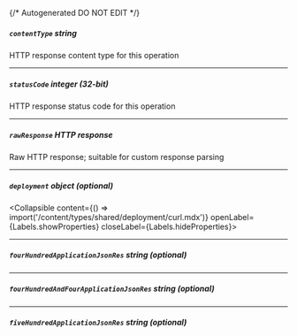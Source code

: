 {/* Autogenerated DO NOT EDIT  */}

##### `contentType` _string_
HTTP response content type for this operation

---
##### `statusCode` _integer (32-bit)_
HTTP response status code for this operation

---
##### `rawResponse` _HTTP response_
Raw HTTP response; suitable for custom response parsing

---
##### `deployment` _object (optional)_
<Collapsible content={() => import('/content/types/shared/deployment/curl.mdx')} openLabel={Labels.showProperties} closeLabel={Labels.hideProperties}>
</Collapsible>

---
##### `fourHundredApplicationJsonRes` _string (optional)_

---
##### `fourHundredAndFourApplicationJsonRes` _string (optional)_

---
##### `fiveHundredApplicationJsonRes` _string (optional)_


